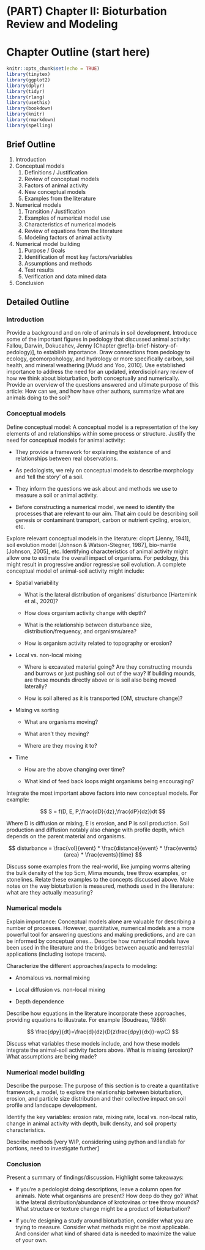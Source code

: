 # (PART) Chapter II: Bioturbation Review and Modeling {.unnumbered}

# Chapter Outline (start here)

```r
knitr::opts_chunk$set(echo = TRUE)
library(tinytex)
library(ggplot2)
library(dplyr)
library(tidyr)
library(rlang)
library(usethis)
library(bookdown)
library(knitr)
library(rmarkdown)
library(spelling)
```

## Brief Outline

1.  Introduction
2.  Conceptual models
    1.  Definitions / Justification
    2.  Review of conceptual models
    3.  Factors of animal activity
    4.  New conceptual models
    5.  Examples from the literature
3.  Numerical models
    1.  Transition / Justification
    2.  Examples of numerical model use
    3.  Characteristics of numerical models
    4.  Review of equations from the literature
    5.  Modeling factors of animal activity
4.  Numerical model building
    1.  Purpose / Goals
    2.  Identification of most key factors/variables
    3.  Assumptions and methods
    4.  Test results
    5.  Verification and data mined data
5.  Conclusion

## Detailed Outline

### Introduction

Provide a background and on role of animals in soil development. Introduce some of the important figures in pedology that discussed animal activity: Fallou, Darwin, Dokucahev, Jenny [Chapter \@ref(a-brief-history-of-pedology)], to establish importance. Draw connections from pedology to ecology, geomorpohology, and hydrology or more specifically carbon, soil health, and mineral weathering [Mudd and Yoo, 2010]. Use established importance to address the need for an updated, interdisciplinary review of how we think about bioturbation, both conceptually and numerically. Provide an overview of the questions answered and ultimate purpose of this article: How can we, and how have other authors, summarize what are animals doing to the soil?

### Conceptual models

Define conceptual model: A conceptual model is a representation of the key elements of and relationships within some process or structure. Justify the need for conceptual models for animal activity:

-   They provide a framework for explaining the existence of and relationships between real observations.

-   As pedologists, we rely on conceptual models to describe morphology and 'tell the story' of a soil.

-   They inform the questions we ask about and methods we use to measure a soil or animal activity.

-   Before constructing a numerical model, we need to identify the processes that are relevant to our aim. That aim could be describing soil genesis or contaminant transport, carbon or nutrient cycling, erosion, etc.

Explore relevant conceptual models in the literature: cloprt [Jenny, 1941], soil evolution model [Johnson & Watson-Stegner, 1987], bio-mantle [Johnson, 2005], etc. Identifying characteristics of animal activity might allow one to estimate the overall impact of organisms. For pedology, this might result in progressive and/or regressive soil evolution. A complete conceptual model of animal-soil activity might include:

-   Spatial variability

    -   What is the lateral distribution of organisms' disturbance [Hartemink et al., 2020]?

    -   How does organism activity change with depth?

    -   What is the relationship between disturbance size, distribution/frequency, and organisms/area?

    -   How is organism activity related to topography or erosion?

-   Local vs. non-local mixing

    -   Where is excavated material going? Are they constructing mounds and burrows or just pushing soil out of the way? If building mounds, are those mounds directly above or is soil also being moved laterally?

    -   How is soil altered as it is transported [OM, structure change]?

-   Mixing vs sorting

    -   What are organisms moving?

    -   What aren't they moving?

    -   Where are they moving it to?

-   Time

    -   How are the above changing over time?

    -   What kind of feed back loops might organisms being encouraging?

Integrate the most important above factors into new conceptual models. For example:

$$
S = f(D, E, P,\frac{dD}{dz},\frac{dP}{dz})dt
$$

Where D is diffusion or mixing, E is erosion, and P is soil production. Soil production and diffusion notably also change with profile depth, which depends on the parent material and organisms.

$$
disturbance = \frac{vol}{event} * \frac{distance}{event} * \frac{events}{area} * \frac{events}{time}
$$

Discuss some examples from the real-world, like jumping worms altering the bulk density of the top 5cm, Mima mounds, tree throw examples, or stonelines. Relate these examples to the concepts discussed above. Make notes on the way bioturbation is measured, methods used in the literature: what are they actually measuring?

### Numerical models

Explain importance: Conceptual models alone are valuable for describing a number of processes. However, quantitative, numerical models are a more powerful tool for answering questions and making predictions, and are can be informed by conceptual ones... Describe how numerical models have been used in the literature and the bridges between aquatic and terrestrial applications (including isotope tracers).

Characterize the different approaches/aspects to modeling:

-   Anomalous vs. normal mixing

-   Local diffusion vs. non-local mixing

-   Depth dependence

Describe how equations in the literature incorporate these approaches, providing equations to illustrate. For example (Boudreau, 1986):

$$
\frac{dρy}{dt}=\frac{d}{dz}(D(z\frac{dρy}{dx})-wρC)
$$

Discuss what variables these models include, and how these models integrate the animal-soil activity factors above. What is missing (erosion)? What assumptions are being made?

### Numerical model building

Describe the purpose: The purpose of this section is to create a quantitative framework, a model, to explore the relationship between bioturbation, erosion, and particle size distribution and their collective impact on soil profile and landscape development.

Identify the key variables: erosion rate, mixing rate, local vs. non-local ratio, change in animal activity with depth, bulk density, and soil property characteristics.

Describe methods [very WIP, considering using python and landlab for portions, need to investigate further]

### Conclusion

Present a summary of findings/discussion. Highlight some takeaways:

-   If you're a pedologist doing descriptions, leave a column open for animals. Note what organisms are present? How deep do they go? What is the lateral distribution/abundance of krotovinas or tree throw mounds? What structure or texture change might be a product of bioturbation?

-   If you're designing a study around bioturbation, consider what you are trying to measure. Consider what methods might be most applicable. And consider what kind of shared data is needed to maximize the value of your own.
